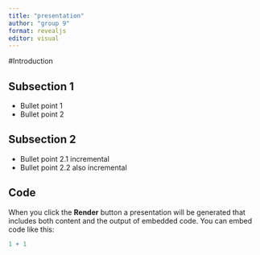 ```yaml
---
title: "presentation"
author: "group 9"
format: revealjs
editor: visual
---
```

#Introduction

## Subsection 1

- Bullet point 1
- Bullet point 2

## Subsection 2

::: {.incremental}
- Bullet point 2.1 incremental
- Bullet point 2.2 also incremental
:::

## Code

When you click the **Render** button a presentation will be generated that includes both content and the output of embedded code. You can embed code like this:

```r
1 + 1
```
